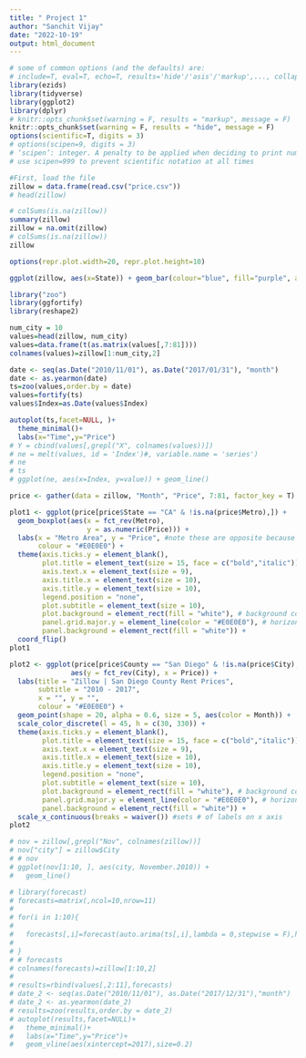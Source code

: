 ```yaml
---
title: " Project 1"
author: "Sanchit Vijay"
date: "2022-10-19"
output: html_document
---
```

```r
# some of common options (and the defaults) are: 
# include=T, eval=T, echo=T, results='hide'/'asis'/'markup',..., collapse=F, warning=T, message=T, error=T, cache=T, fig.width=6, fig.height=4, fig.dim=c(6,4) #inches, fig.align='left'/'center','right', 
library(ezids)
library(tidyverse)
library(ggplot2)
library(dplyr)
# knitr::opts_chunk$set(warning = F, results = "markup", message = F)
knitr::opts_chunk$set(warning = F, results = "hide", message = F)
options(scientific=T, digits = 3) 
# options(scipen=9, digits = 3) 
# ‘scipen’: integer. A penalty to be applied when deciding to print numeric values in fixed or exponential notation.  Positive values bias towards fixed and negative towards scientific notation: fixed notation will be preferred unless it is more than ‘scipen’ digits wider.
# use scipen=999 to prevent scientific notation at all times
```


```r
#First, load the file
zillow = data.frame(read.csv("price.csv"))
# head(zillow)
```


```r
# colSums(is.na(zillow))
summary(zillow)
zillow = na.omit(zillow)
# colSums(is.na(zillow))
zillow
```

```r
options(repr.plot.width=20, repr.plot.height=10)

ggplot(zillow, aes(x=State)) + geom_bar(colour="blue", fill="purple", alpha=0.6)
```


```r
library("zoo")
library(ggfortify)
library(reshape2)

num_city = 10
values=head(zillow, num_city)
values=data.frame(t(as.matrix(values[,7:81])))
colnames(values)=zillow[1:num_city,2]

date <- seq(as.Date("2010/11/01"), as.Date("2017/01/31"), "month")
date <- as.yearmon(date)
ts=zoo(values,order.by = date)
values=fortify(ts)
values$Index=as.Date(values$Index)

autoplot(ts,facet=NULL, )+
  theme_minimal()+
  labs(x="Time",y="Price")
# Y = cbind(values[,grepl("X", colnames(values))])
# ne = melt(values, id = 'Index')#, variable.name = 'series')
# ne
# ts
# ggplot(ne, aes(x=Index, y=value)) + geom_line()

```

```r
price <- gather(data = zillow, "Month", "Price", 7:81, factor_key = T)

plot1 <- ggplot(price[price$State == "CA" & !is.na(price$Metro),]) +
  geom_boxplot(aes(x = fct_rev(Metro), 
                   y = as.numeric(Price))) +
  labs(x = "Metro Area", y = "Price", #note these are opposite because I use coord_flip to flip the axes
       colour = "#E0E0E0") +
  theme(axis.ticks.y = element_blank(),
        plot.title = element_text(size = 15, face = c("bold","italic")),
        axis.text.x = element_text(size = 9),
        axis.title.x = element_text(size = 10),
        axis.title.y = element_text(size = 10),
        legend.position = "none",
        plot.subtitle = element_text(size = 10),
        plot.background = element_rect(fill = "white"), # background color
        panel.grid.major.y = element_line(color = "#E0E0E0"), # horizontal line color
        panel.background = element_rect(fill = "white")) +
  coord_flip()
plot1

```
```r
plot2 <- ggplot(price[price$County == "San Diego" & !is.na(price$City),], 
               aes(y = fct_rev(City), x = Price)) +
  labs(title = "Zillow | San Diego County Rent Prices",
       subtitle = "2010 - 2017", 
       x = "", y = "", 
       colour = "#E0E0E0") +
  geom_point(shape = 20, alpha = 0.6, size = 5, aes(color = Month)) +
  scale_color_discrete(l = 45, h = c(30, 330)) +
  theme(axis.ticks.y = element_blank(),
        plot.title = element_text(size = 15, face = c("bold","italic")),
        axis.text.x = element_text(size = 9),
        axis.title.x = element_text(size = 10),
        axis.title.y = element_text(size = 10),
        legend.position = "none",
        plot.subtitle = element_text(size = 10),
        plot.background = element_rect(fill = "white"), # background color
        panel.grid.major.y = element_line(color = "#E0E0E0"), # horizontal line color
        panel.background = element_rect(fill = "white")) +
  scale_x_continuous(breaks = waiver()) #sets # of labels on x axis
plot2
```

```r
# nov = zillow[,grepl("Nov", colnames(zillow))]
# nov["city"] = zillow$City
# # nov
# ggplot(nov[1:10, ], aes(city, November.2010)) + 
#   geom_line()
```

```r
# library(forecast)
# forecasts=matrix(,ncol=10,nrow=11)
# 
# for(i in 1:10){
#   
#   forecasts[,i]=forecast(auto.arima(ts[,i],lambda = 0,stepwise = F),h=11)$mean
#   
# }
# # forecasts
# colnames(forecasts)=zillow[1:10,2]
# 
# results=rbind(values[,2:11],forecasts)
# date_2 <- seq(as.Date("2010/11/01"), as.Date("2017/12/31"),"month")
# date_2 <- as.yearmon(date_2)
# results=zoo(results,order.by = date_2)
# autoplot(results,facet=NULL)+
#   theme_minimal()+
#   labs(x="Time",y="Price")+
#   geom_vline(aes(xintercept=2017),size=0.2)
```


